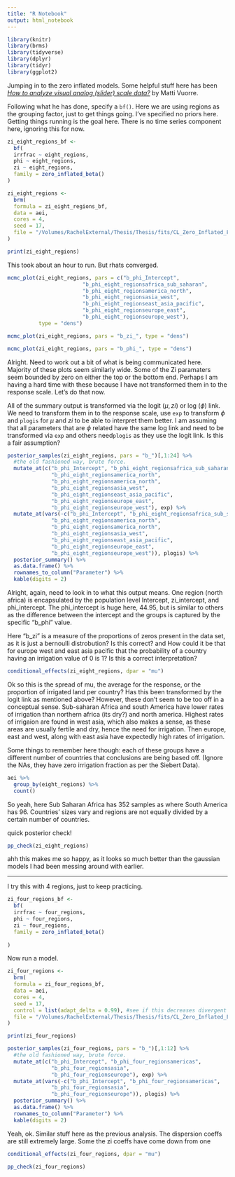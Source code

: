 ```yaml
---
title: "R Notebook"
output: html_notebook
---
```


```r
library(knitr)
library(brms)
library(tidyverse)
library(dplyr)
library(tidyr)
library(ggplot2)
```



Jumping in to the zero inflated models. Some helpful stuff here has been [_How to analyze visual analog (slider) scale data?_](https://mvuorre.github.io/posts/2019-02-18-analyze-analog-scale-ratings-with-zero-one-inflated-beta-models/) by Matti Vuorre. 

Following what he has done, specify a `bf()`. Here we are using regions as the grouping factor, just to get things going. I've specified no priors here. Getting things running is the goal here. There is no time series component here, ignoring this for now. 
```r
zi_eight_regions_bf <- 
  bf(
  irrfrac ~ eight_regions,
  phi ~ eight_regions,
  zi ~ eight_regions,
  family = zero_inflated_beta()
)

zi_eight_regions <- 
  brm(
  formula = zi_eight_regions_bf,
  data = aei,
  cores = 4,
  seed = 17,
  file = "/Volumes/RachelExternal/Thesis/Thesis/fits/CL_Zero_Inflated_Fits/zero_inflated_eight_regions"
)

print(zi_eight_regions)
```

This took about an hour to run. But rhats converged. 

```r
mcmc_plot(zi_eight_regions, pars = c("b_phi_Intercept", 
                        "b_phi_eight_regionsafrica_sub_saharan",
                        "b_phi_eight_regionsamerica_north",
                        "b_phi_eight_regionsasia_west",
                        "b_phi_eight_regionseast_asia_pacific",
                        "b_phi_eight_regionseurope_east", 
                        "b_phi_eight_regionseurope_west"), 
          type = "dens")
```

```r
mcmc_plot(zi_eight_regions, pars = "b_zi_", type = "dens")
```
```r
mcmc_plot(zi_eight_regions, pars = "b_phi_", type = "dens")
```
Alright. Need to work out a bit of what is being communicated here. Majority of these plots seem similarly wide. Some of the Zi paramaters seem bounded by zero on either the top or the bottom end. Perhaps I am having a hard time with these because I have not transformed them in to the response scale. Let's do that now. 


All of the summary output is transformed via the logit ($\mu, zi$) or log ($\phi$) link. We need to transform them in to the response scale, use `exp` to transform $\phi$ and `plogis` for $\mu$ and $zi$ to be able to interpret them better. I am assuming that all parameters that are $\phi$ related have the same  log link and need to be transformed via `exp` and others need`plogis` as they use the logit link. Is this a fair assumption?

```r
posterior_samples(zi_eight_regions, pars = "b_")[,1:24] %>% 
  #the old fashioned way, brute force.
  mutate_at(c("b_phi_Intercept", "b_phi_eight_regionsafrica_sub_saharan", 
              "b_phi_eight_regionsamerica_north", 
              "b_phi_eight_regionsamerica_north",
              "b_phi_eight_regionsasia_west", 
              "b_phi_eight_regionseast_asia_pacific",
              "b_phi_eight_regionseurope_east", 
              "b_phi_eight_regionseurope_west"), exp) %>% 
  mutate_at(vars(-c("b_phi_Intercept", "b_phi_eight_regionsafrica_sub_saharan", 
              "b_phi_eight_regionsamerica_north", 
              "b_phi_eight_regionsamerica_north",
              "b_phi_eight_regionsasia_west", 
              "b_phi_eight_regionseast_asia_pacific",
              "b_phi_eight_regionseurope_east", 
              "b_phi_eight_regionseurope_west")), plogis) %>% 
  posterior_summary() %>% 
  as.data.frame() %>% 
  rownames_to_column("Parameter") %>% 
  kable(digits = 2) 
```
Alright, again, need to look in to what this output means. One region (north africa) is encapsulated by the population level Intercept, zi_intercept, and phi_intercept. The phi_intercept is huge here, 44.95, but is similar to others as the difference between the intercept and the groups is captured by the specific "b_phi" value. 

Here "b_zi" is a measure of the proportions of zeros present in the data set, as it is just a bernoulli distrobution? Is this correct? and How could it be that for europe west and east asia pacific that the probability of a country having an irrigation value of 0 is 1? Is this a correct interpretation?

```r
conditional_effects(zi_eight_regions, dpar = "mu")
```
Ok so this is the spread of mu, the average for the response, or the proportion of irrigated land per country? Has this been transformed by the logit link as mentioned above? However, these don't seem to be too off in a conceptual sense. Sub-saharan Africa and south America have lower rates of irrigation than northern africa (its dry?) and north america. Highest rates of irrigaion are found in west asia, which also makes a sense, as these areas are usually fertile and dry, hence the need for irrigation. Then europe, east and west, along with east asia have expectedly high rates of irrigation. 

Some things to remember here though: each of these groups have a different number of countries that conclusions are being based off. (Ignore the NAs, they have zero irrigation fraction as per the Siebert Data).
```r
aei %>% 
  group_by(eight_regions) %>% 
  count()
```
So yeah, here Sub Saharan Africa has 352 samples as where South America has 96. Countries' sizes vary and regions are not equally divided by a certain number of countries. 

quick posterior check!
```r
pp_check(zi_eight_regions)
```
ahh this makes me so happy, as it looks so much better than the gaussian models I had been messing around with earlier.

***

I try this with 4 regions, just to keep practicing. 

```r
zi_four_regions_bf <- 
  bf(
  irrfrac ~ four_regions,
  phi ~ four_regions,
  zi ~ four_regions,
  family = zero_inflated_beta() 
  
)
```


Now run a model.
```r
zi_four_regions <- 
  brm(
  formula = zi_four_regions_bf,
  data = aei,
  cores = 4,
  seed = 17,
  control = list(adapt_delta = 0.99), #see if this decreases divergent trans
  file = "/Volumes/RachelExternal/Thesis/Thesis/fits/CL_Zero_Inflated_Fits/zero_inflated_four_regions"
)
```
```r
print(zi_four_regions)
```


```r
posterior_samples(zi_four_regions, pars = "b_")[,1:12] %>% 
  #the old fashioned way, brute force.
  mutate_at(c("b_phi_Intercept", "b_phi_four_regionsamericas", 
              "b_phi_four_regionsasia", 
              "b_phi_four_regionseurope"), exp) %>% 
  mutate_at(vars(-c("b_phi_Intercept", "b_phi_four_regionsamericas", 
              "b_phi_four_regionsasia", 
              "b_phi_four_regionseurope")), plogis) %>% 
  posterior_summary() %>% 
  as.data.frame() %>% 
  rownames_to_column("Parameter") %>% 
  kable(digits = 2) 

```
Yeah, ok. Similar stuff here as the previous analysis. The dispersion coeffs are still extremely large. Some the zi coeffs have come down from one
```r
conditional_effects(zi_four_regions, dpar = "mu")
```
```r
pp_check(zi_four_regions)
```

